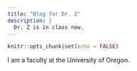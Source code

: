 ```yaml
---
title: "Blog for Dr. Z"
description: |
  Dr. Z is in class now.
---
```


```r
knitr::opts_chunk$set(echo = FALSE)
```

I am a faculty at the University of Oregon.